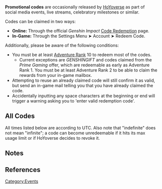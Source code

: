 '''Promotional codes''' are occasionally released by [[HoYoverse]] as part of social media events, live streams, celebratory milestones or similar.

Codes can be claimed in two ways:
*'''Online:''' Through the official ''Genshin Impact'' [https://genshin.hoyoverse.com/en/gift Code Redemption] page.
*'''In-Game:''' Through the Settings Menu ➤ Account ➤ Redeem Code.

Additionally, please be aware of the following conditions:
*You must be at least [[Adventure Rank]] 10 to redeem most of the codes.
**Current exceptions are ''GENSHINGIFT'' and codes claimed from the ''Prime Gaming'' offer, which are redeemable as early as Adventure Rank 1. You must be at least Adventure Rank 2 to be able to claim the rewards from your in-game mailbox.
*Attempting to reuse an already claimed code will still confirm it as valid, but send an in-game mail telling you that you have already claimed the code.
*Accidentally inputting any space characters at the beginning or end will trigger a warning asking you to 'enter valid redemption code'.

==All Codes==
All times listed below are according to UTC. Also note that "indefinite" does not mean "infinite"; a code can become unredeemable if it hits its max usage limit or if HoYoverse decides to revoke it.
{{GenshinCodesContainer|1=<!--
To add to this list:
1. Copy the following code:
   {{CodeRow
   |notacode=no
   |code
   |ref=[references]
   |server
   |reward
   |discovery date
   |expiry
   }}
2. Replace "code" with the Genshin code (or the link to where you can get the codes). If what is provided is not a code, add the parameter "notacode=yes" before this. Add references to the |ref= parameter.
3. Replace "server" with NA (America), EU (Europe), SEA (Asia), CN (China), or SAR (TW/HK/Macao). Use 'A' for all servers.
4. Replace "reward" with the appropriate reward templates
5. Replace "discovery date" with the date of discovery
6. Replace "expiry" with the UTC date that the code expires. You can convert to UTC by searching Bing or Google.
7. You can add optional notes by adding to the seventh parameter.
-->

{{CodeRow|XTNDKTEBWA59|A|{{Item|Primogem|20|x=60}}<br />{{Item|Adventurer's Experience|20|x=5}}|2022-07-15}}
{{CodeRow|GENSHINGIFT|A|{{Item|Primogem|20|x=50}}<br />{{Item|Hero's Wit|20|x=3}}|2020-11-10|indef|Found in ads located on YouTube and similar. Code hit max usage 5 August 2021, but started working again as early as 11 August 2021.}}
{{CodeRow|MTNUJBXDD72R|A|{{Item|Primogem|20|x=60}}<br />{{Item|Adventurer's Experience|20|x=5}}|2022-05-31|2022-07-15}}
{{CodeRow|HA6C2AFBXSZV|ref=<ref name="2022-07-02">Video: [[:File:Version 2.8 Special Program｜Genshin Impact|Version 2.8 Special Program]]</ref>|A|{{Item|Primogem|20|x=100}}<br />{{Item|Mora|20|x=50000}}|2022-07-02|2022-07-03|2.8 Livestream Codes}}
{{CodeRow|WANVJAFAXTER|ref=<ref name="2022-07-02" />|A|{{Item|Primogem|20|x=100}}<br />{{Item|Hero's Wit|20|x=5}}|2022-07-02|2022-07-03|2.8 Livestream Codes}}
{{CodeRow|DTNVKAWBWSF5|ref=<ref name="2022-07-02" />|A|{{Item|Primogem|20|x=100}}<br />{{Item|Mystic Enhancement Ore|20|x=10}}|2022-07-02|2022-07-03|2.8 Livestream Codes}}
{{CodeRow|notacode=yes|[https://store.epicgames.com/en-US/p/genshin-impact--mega-deal-bundle Mega Deal Bundle on Epic Games Store]|ref=<ref name="2022-06-02">Epic Games Store: [https://store.epicgames.com/en-US/news/the-epic-mega-deals-2022 MEGA Deals Week 3]</ref>|A|{{Item|Hero's Wit|20|x=5}}<br />{{Item|Mystic Enhancement Ore|20|x=10}}<br />{{Item|Mora|20|x=80000}}<br />{{Item|Adventurer's Breakfast Sandwich|20|x=5}}|2022-06-02|2022-06-09|Received by e-mail after 'purchase'}}
{{CodeRow|MS7C3SV8DMZH|A|{{Item|Primogem|20|x=60}}<br />{{Item|Adventurer's Experience|20|x=5}}|2022-03-29|2022-05-31}}
{{CodeRow|HSNUKTXCCPWV|ref=<ref name="2022-05-20">Video: [[:File:Version 2.7 Special Program｜Genshin Impact|Version 2.7 Special Program]]</ref>|A|{{Item|Primogem|20|x=100}}<br />{{Item|Mora|20|x=50000}}|2022-05-20|2022-05-21|2.7 Livestream Codes}}
{{CodeRow|DTNUKTWCC6D9|ref=<ref name="2022-05-20" />|A|{{Item|Primogem|20|x=100}}<br />{{Item|Hero's Wit|20|x=5}}|2022-05-20|2022-05-21|2.7 Livestream Codes}}
{{CodeRow|LANVJSFUD6CM|ref=<ref name="2022-05-20" />|A|{{Item|Primogem|20|x=100}}<br />{{Item|Mystic Enhancement Ore|20|x=10}}|2022-05-20|2022-05-21|2.7 Livestream Codes}}
{{CodeRow|notacode=yes|[https://www.hoyolab.com/article/4044697 Paimon Extension on Twitch]|A|{{Item|Primogem|20|x=60}}<br />(See [[Paimon Extension on Twitch]])|2022-03-31|2022-05-10|Players must participate in the mini-game to get promotional code.}}
{{CodeRow|ZSPDKSC3V8V5|A|{{Item|Primogem|20|x=60}}<br />{{Item|Adventurer's Experience|20|x=5}}|2022-02-16|2022-03-29}}
{{CodeRow|AB7CKBVQULE5|ref=<ref name="2022-03-18">Video: [[:File:Version 2.6 Special Program｜Genshin Impact|Version 2.6 Special Program]]</ref>|A|{{Item|Primogem|20|x=100}}<br />{{Item|Mystic Enhancement Ore|20|x=10}}|2022-03-18|2022-03-19|2.6 Livestream Codes}}
{{CodeRow|3TPUKSV8C5X9|ref=<ref name="2022-03-18"/>|A|{{Item|Primogem|20|x=100}}<br />{{Item|Hero's Wit|20|x=5}}|2022-03-18|2022-03-19|2.6 Livestream Codes}}
{{CodeRow|UT7C2TD8C5ZD|ref=<ref name="2022-03-18"/>|A|{{Item|Primogem|20|x=100}}<br />{{Item|Mora|20|x=50000}}|2022-03-18|2022-03-19|2.6 Livestream Codes}}
{{CodeRow|notacode=yes|[[Paimon's Chocolate Factory]]<br />(Web Event)|ref=<ref>Facebook: [https://www.facebook.com/Genshinimpact/posts/1126274411556081 Paimon's Chocolate Factory]</ref>|A|{{Item|Mora|20|x=20000}}<br />{{Item|Hero's Wit|20|x=3}}|2022-02-10|2022-02-25|Must have a Facebook account. Cannot redeem with another code on the same account.}}
{{CodeRow|9BPCJCQGHAWZ|A|{{Item|Primogem|20|x=60}}<br />{{Item|Adventurer's Experience|20|x=5}}|2022-01-05|2022-02-16}}
{{CodeRow|VTPU3CQWYCSD|ref=<ref name="2022-02-04">Video: [[:File:Version 2.5 Special Program｜Genshin Impact|Version 2.5 Special Program]]</ref>|A|{{Item|Primogem|20|x=100}}<br />{{Item|Mystic Enhancement Ore|20|x=10}}|2022-02-04|2022-02-05|2.5 Livestream Codes}}
{{CodeRow|AB7VJC9EGDAZ|ref=<ref name="2022-02-04"/>|A|{{Item|Primogem|20|x=100}}<br />{{Item|Hero's Wit|20|x=5}}|2022-02-04|2022-02-05|2.5 Livestream Codes}}
{{CodeRow|WT7D3CQEHVBM|ref=<ref name="2022-02-04"/>|A|{{Item|Primogem|20|x=100}}<br />{{Item|Mora|20|x=50000}}|2022-02-04|2022-02-05|2.5 Livestream Codes}}
{{CodeRow|FANRONGCHANGSHENG|ref=<ref name="2022 CNY" group="Note">CNY 2022 Celebration Code shared via Reddit and HoYoLab</ref>|A|{{Item|Mora|20|x=18000}}<br />{{Item|Adventurer's Experience|20|x=8}}<br />{{Item|Fine Enhancement Ore|20|x=10}}|2022-01-24|2022-01-30}}
{{CodeRow|ETNU2DN5NZRR|A|{{Item|Primogem|20|x=60}}<br />{{Item|Adventurer's Experience|20|x=4}}|2021-11-25|2022-01-05}}
{{CodeRow|notacode=yes|[https://games.crucial.com/promotions/2077059945/genshin-impact-v23-50-primogems-giveaway CrucialGames]<br />(2.3 Giveaway)|A|{{Item|Primogem|20|x=50}}|2021-12-22|2022-01-05|Cannot redeem with another v2.3 code on the same account.}}
{{CodeRow|notacode=yes|[https://gaming.amazon.com/loot/genshinimpact Prime Gaming]|A|See [[Prime Gaming]]|2021-07-26|2022-01-05|8 Drops in total. 2 Codes Each Month.}}
{{CodeRow|5SPDKV8ZHBFV|ref=<ref name="2021-12-26">Video: [[:File:Version 2.4 Special Program｜Genshin Impact|Version 2.4 Special Program]]</ref>|A|{{Item|Primogem|20|x=100}}<br />{{Item|Mora|20|x=50000}}|2021-12-26|2021-12-27|2.4 Livestream Codes}}
{{CodeRow|PSNVJURZZSD9|ref=<ref name="2021-12-26"/>|A|{{Item|Primogem|20|x=100}}<br />{{Item|Hero's Wit|20|x=5}}|2021-12-26|2021-12-27|2.4 Livestream Codes}}
{{CodeRow|SA7V2DRZGAU5|ref=<ref name="2021-12-26"/>|A|{{Item|Primogem|20|x=100}}<br />{{Item|Mystic Enhancement Ore|20|x=10}}|2021-12-26|2021-12-27|2.4 Livestream Codes}}
{{CodeRow|notacode=yes|[https://games.steelseries.com/giveaway/628811152/genshin-impact-v23-50-primogems-giveaway Steelseries]<br />(2.3 Giveaway)|A|{{Item|Primogem|20|x=50}}|2021-11-27|2021-11-29|Cannot redeem with another v2.3 code on the same account.}}
{{CodeRow|BSPD3ZRXU985|A|{{Item|Primogem|20|x=60}}<br />{{Item|Mora|20|x=10,000}}|2021-10-13|2021-11-24}}
{{CodeRow|KB6DKDNM7H49|ref=<ref name="2021-11-12">Video: [[:File:Version 2.3 Special Program｜Genshin Impact|Version 2.3 Special Program]]</ref>|A|{{Item|Primogem|20|x=100}}<br />{{Item|Mora|20|x=50000}}|2021-11-12|2021-11-13|2.3 Livestream Codes}}
{{CodeRow|BSNDJC747Z7D|ref=<ref name="2021-11-12"/>|A|{{Item|Primogem|20|x=100}}<br />{{Item|Hero's Wit|20|x=5}}|2021-11-12|2021-11-13|2.3 Livestream Codes}}
{{CodeRow|AS7CJDP4NG7H|ref=<ref name="2021-11-12"/>|A|{{Item|Primogem|20|x=100}}<br />{{Item|Mystic Enhancement Ore|20|x=10}}|2021-11-12|2021-11-13|2.3 Livestream Codes}}
{{CodeRow|notacode=yes|[https://games.crucial.com/promotions/1545757312/genshin-impact-anniversary-celebration-50-primogems-key-giveaway-v21 CrucialGames]<br />(2.1 Giveaway)|A|{{Item|Primogem|20|x=50}}|2021-09-24|2021-10-13|Cannot redeem with another v2.1 code like Steelseries, Alienware or Intel on the same account.}}
{{CodeRow|BSNUJGQFUTPM|ref=<ref name="2021-10-03">Video: [[:File:Version 2.2 Special Program｜Genshin Impact|Version 2.2 Special Program]]</ref>|A|{{Item|Primogem|20|x=100}}<br />{{Item|Mora|20|x=50000}}|2021-10-03|2021-10-04|2.2 Livestream Codes}}
{{CodeRow|NB6VKHQWVANZ|ref=<ref name="2021-10-03"/>|A|{{Item|Primogem|20|x=100}}<br />{{Item|Hero's Wit|20|x=5}}|2021-10-03|2021-10-04|2.2 Livestream Codes}}
{{CodeRow|LBNDKG8XDTND|ref=<ref name="2021-10-03"/>|A|{{Item|Primogem|20|x=100}}<br />{{Item|Mystic Enhancement Ore|20|x=10}}|2021-10-03|2021-10-04|2.2 Livestream Codes}}
{{CodeRow|notacode=yes|[https://na.alienwarearena.com/ucf/show/2157343/boards/contest-and-giveaways-global/Giveaway/genshin-impact-anniversary-celebration-50-primogems-key-giveaway-v2-1 Alienware]<br />(2.1 Giveaway)|A|{{Item|Primogem|20|x=50}}|2021-09-20|2021-10-03|Cannot redeem with another v2.1 code like Steelseries, Crucial or Intel on the same account.}}
{{CodeRow|notacode=yes|[https://games.steelseries.com/giveaway/80692181/genshin-impact-v21-50-primogems-giveaway Steelseries]<br />(2.1 Giveaway)|A|{{Item|Primogem|20|x=50}}|2021-09-20|2021-09-27|Cannot redeem with another v2.1 code like Alienware, Crucial or Intel on the same account.}}
{{CodeRow|notacode=yes|[https://game.intel.com/ww/giveaways/genshin-impact-v21-50-primogems-giveaway Intel gaming access] (2.1 Giveaway)|A|{{Item|Primogem|20|x=50}}|2021-09-24|2021-09-24|Cannot redeem with another v2.1 code like Steelseries, Crucial or Alienware on the same account.}}
{{CodeRow|notacode=yes|[https://www.hoyolab.com/article/591256 Paimon Extension on Twitch]|A|{{Item|Primogem|20|x=60}}<br />(See [[Paimon Extension on Twitch]])|2021-07-23|2021-08-31|A stream with this extension on must reach 2,020,928 likes or more to get promotional codes.}}
{{CodeRow|NTPVU7JTJYPD|ref=<ref name="2021-08-20">Video: [[:File:Version 2.1 Special Program Preview ｜ Genshin Impact|Version 2.1 Special Program]]</ref>|A|{{Item|Primogem|20|x=100}}<br />{{Item|Mora|20|x=50,000}}|2021-08-20|2021-08-21|2.1 Livestream Codes}}
{{CodeRow|CB7UU6KT2H59|ref=<ref name="2021-08-20"/>|A|{{Item|Primogem|20|x=100}}<br />{{Item|Hero's Wit|20|x=5}}|2021-08-20|2021-08-21|2.1 Livestream Codes}}
{{CodeRow|DSPVUN2BKH5M|ref=<ref name="2021-08-20"/>|A|{{Item|Primogem|20|x=100}}<br />{{Item|Mystic Enhancement Ore|20|x=10}}|2021-08-20|2021-08-21|2.1 Livestream Codes}}
{{CodeRow|notacode=yes|[https://games.crucial.com/promotions/2140546853/genshin-impact-50-primogems-v16-giveaway CrucialGames]<br />(1.6 Giveaway)|A|{{Item|Primogem|20|x=50}}|2021-07-12|2021-07-25|Cannot redeem with another v1.6 code like Steelseries on the same account.}}
{{CodeRow|notacode=yes|[https://games.steelseries.com/giveaway/1746958926/genshin-impact-v16-50-primogems-giveaway Steelseries]<br />(1.6 Giveaway)|A|{{Item|Primogem|20|x=50}}|2021-06-25|2021-07-21|Cannot redeem with another v1.6 code like Crucial on the same account.}}
{{CodeRow|GENSHINGALAXY|A|{{Item|Mora|20|x=10,000}}<br />{{Item|Mondstadt Hash Brown|20|x=3}}<br />{{Item|Adventurer's Experience|20|x=10}}<br />{{Item|Northern Smoked Chicken|20|x=3}}<br />{{Item|Fine Enhancement Ore|20|x=5}}|2021-06-08|2021-07-21}}
{{CodeRow|GENSHINEPIC|ref=<ref name="GI Epic Games">Twitter: [https://twitter.com/EpicGames/status/1400105162090323970 Epic Games Announcement]</ref>|A|{{Item|Mora|20|x=10,000}}<br />{{Item|Squirrel Fish|20|x=3}}<br />{{Item|Northern Apple Stew|20|x=3}}<br />{{Item|Adventurer's Experience|20|x=10}}<br />{{Item|Fine Enhancement Ore|20|x=5}}|2021-06-08|2021-07-21}}
{{CodeRow|LS6T4L9ZZ7TH|ref=<ref name="2021-07-09">Video: [[:File:Version 2.0 Special Program｜Genshin Impact|Version 2.0 Special Program]]</ref>|A|{{Item|Primogem|20|x=100}}<br />{{Item|Mora|20|x=50,000}}|2021-07-09|2021-07-10|2.0 Livestream Codes}}
{{CodeRow|GBNA9J5H9Y4H|ref=<ref name="2021-07-09"/>|A|{{Item|Primogem|20|x=100}}<br />{{Item|Hero's Wit|20|x=5}}|2021-07-09|2021-07-10|2.0 Livestream Codes}}
{{CodeRow|AS6BQKLY9GLD|ref=<ref name="2021-07-09"/>|A|{{Item|Primogem|20|x=100}}<br />{{Item|Mystic Enhancement Ore|20|x=10}}|2021-07-09|2021-07-10|2.0 Livestream Codes}}
{{CodeRow|SBNBUK67M37Z|A|{{Item|Primogem|20|x=30}}<br />{{Item|Adventurer's Experience|20|x=5}}|2021-03-19|exp}}
{{CodeRow|GS6ACJ775KNV|ref=<ref>YouTube: [https://youtu.be/QIjASllDEu0 Game Theory: The Hero That BROKE Genshin Impact!]</ref>|A|{{Item|Primogem|20|x=60}}<br />{{Item|Mora|20|x=10,000}}|2021-03-18|2021-06-09}}
{{CodeRow|UTNBBGSZ3NQM|ref=<ref name="2021-05-28">Video: [[:File:Version 1.6 Special Program｜Genshin Impact|Version 1.6 Special Program]]</ref>|A|{{Item|Primogem|20|x=100}}<br />{{Item|Mora|20|x=50,000}}|2021-05-28|2021-05-29|1.6 Livestream Codes}}
{{CodeRow|8A6ABHTH2N9Z|ref=<ref name="2021-05-28"/>|A|{{Item|Primogem|20|x=100}}<br />{{Item|Hero's Wit|20|x=5}}|2021-05-28|2021-05-29|1.6 Livestream Codes}}
{{CodeRow|WTNTBYSZJNRD|ref=<ref name="2021-05-28"/>|A|{{Item|Primogem|20|x=100}}<br />{{Item|Mystic Enhancement Ore|20|x=10}}|2021-05-28|2021-05-29|1.6 Livestream Codes}}
{{CodeRow|FS6SU367M279|ref=<ref name="2021-04-16">Video: [[:File:Version 1.5 Special Program｜Genshin Impact|Version 1.5 Special Program]]</ref>|A|{{Item|Primogem|20|x=100}}<br />{{Item|Mystic Enhancement Ore|20|x=10}}|2021-04-16|2021-04-17|1.5 Livestream Codes}}
{{CodeRow|4BNSD3675J8D|ref=<ref name="2021-04-16"/>|A|{{Item|Primogem|20|x=100}}<br />{{Item|Hero's Wit|20|x=5}}|2021-04-16|2021-04-17|1.5 Livestream Codes}}
{{CodeRow|ATPTUJPP53QH|ref=<ref name="2021-04-16"/>|A|{{Item|Primogem|20|x=100}}<br />{{Item|Mora|20|x=50,000}}|2021-04-16|2021-04-17|1.5 Livestream Codes}}
{{CodeRow|2T7E9CPA7YJE|ref=<ref name="2021-04-16 (CN)">Bilibili: [https://www.bilibili.com/video/BV17y4y147fa Version 1.5 Chinese Special Program]</ref>|CN|{{Item|Primogem|20|x=100}}<br />{{Item|Mystic Enhancement Ore|20|x=10}}|2021-04-16|2021-04-17|1.5 CN Codes}}
{{CodeRow|EBPWQU6SNZ22|ref=<ref name="2021-04-16 (CN)"/>|CN|{{Item|Primogem|20|x=100}}<br />{{Item|Hero's Wit|20|x=5}}|2021-04-16|2021-04-17|1.5 CN Codes}}
{{CodeRow|CBNXRD6S7H3N|ref=<ref name="2021-04-16 (CN)"/>|CN|{{Item|Primogem|20|x=100}}<br />{{Item|Mora|20|x=50,000}}|2021-04-16|2021-04-17|1.5 CN Codes}}
{{CodeRow|TT7BVJNPL249|ref=<ref>Twitter: [https://twitter.com/GenshinImpact/status/1374216838016536576 WindblumeSnapshots photography event]</ref>|A|{{Item|Primogem|20|x=60}}|2021-03-22|2021-03-31}}
{{CodeRow|PSNTC8FEQK4D|ref=<ref name="2021-03-06">Video: [[:File:Version 1.4 Special Program｜Genshin Impact|Version 1.4 Special Program]]</ref>|A|{{Item|Primogem|20|x=100}}<br />{{Item|Mora|20|x=50,000}}|2021-03-06|2021-03-07|1.4 Livestream Codes}}
{{CodeRow|ET7ADQFF8KJR|ref=<ref name="2021-03-06"/>|A|{{Item|Primogem|20|x=100}}<br />{{Item|Hero's Wit|20|x=5}}|2021-03-06|2021-03-07|1.4 Livestream Codes}}
{{CodeRow|KTNSCQWW922M|ref=<ref name="2021-03-06"/>|A|{{Item|Primogem|20|x=100}}<br />{{Item|Mystic Enhancement Ore|20|x=10}}|2021-03-06|2021-03-07|1.4 Livestream Codes}}
{{CodeRow|jsSK8n23jzR|ref=<ref name="2021-01-22">Video: [[:File:Version 1.3 Special Program｜Genshin Impact|Version 1.3 Special Program]]</ref>|A|{{Item|Primogem|20|x=100}}<br />{{Item|Mystic Enhancement Ore|20|x=10}}|2021-01-22|2021-01-23|1.3 Livestream Codes}}
{{CodeRow|dU2mhjQL1ZT|ref=<ref name="2021-01-22"/>|A|{{Item|Primogem|20|x=100}}<br />{{Item|Hero's Wit|20|x=5}}|2021-01-22|2021-01-23|1.3 Livestream Codes}}
{{CodeRow|nBEm3myAL2b|ref=<ref name="2021-01-22"/>|A|{{Item|Primogem|20|x=100}}<br />{{Item|Mora|20|x=10,000}}|2021-01-22|2021-01-23|1.3 Livestream Codes}}
{{CodeRow|153YuSaenh|A|{{Item|Primogem|20|x=30}}<br />{{Item|Adventurer's Experience|20|x=5}}|2021-01-12|exp}}
{{CodeRow|CUUPMBJSVD|ref=<ref>HoYoLAB: [https://www.hoyolab.com/article/130659 Paimon's Trivia Quiz]</ref>|A|{{Item|Primogem|20|x=50}}|2021-01-08|2021-01-26}}
{{CodeRow|GSIMPTQ125|A|{{Item|Primogem|20|x=60}}<br />{{Item|Mora|20|x=10,000}}|2020-12-23|exp}}
{{CodeRow|G3tQq6TOqmE|ref=<ref name="2020-12-11">Video: [[:File:Version 1.2 Special Program｜Genshin Impact|Version 1.2 Special Program]]</ref>|A|{{Item|Primogem|20|x=100}}<br />{{Item|Hero's Wit|20|x=5}}|2020-12-11|2020-12-12|1.2 Livestream Codes<br />Code hit max usage 2 hours after release.}}
{{CodeRow|5KVeIbSxDUU|ref=<ref name="2020-12-11"/>|A|{{Item|Primogem|20|x=100}}<br />{{Item|Mystic Enhancement Ore|20|x=10}}|2020-12-11|2020-12-12|1.2 Livestream Codes<br />Code hit max usage 2 hours after release.}}
{{CodeRow|eATDgIXLD56|ref=<ref name="2020-12-11"/>| A|{{Item|Primogem|20|x=100}}<br />{{Item|Mora|20|x=50,000}}|2020-12-11|2020-12-12|1.2 Livestream Codes<br />Code hit max usage 2 hours after release.}}
{{CodeRow|GOLNXLAKC58|ref=<ref>HoYoverse News: [https://genshin.hoyoverse.com/en/news/detail/6836 "Adventurers, Assemble" Event Last Chance Reminder]</ref>|A|{{Item|Primogem|20|x=50}}|2020-11-20|2020-11-30|Code hit max usage Nov 21st}}
{{CodeRow|GENSHIN1111|ref=<ref group="Note">Code was found early before [[Version 1.1]] on November 11st.</ref>|A|{{Item|Primogem|20|x=60}}<br />{{Item|Mora|20|x=10,000}}|2020-11-09|2020-11-20|Code hit max usage}}
{{CodeRow|GenshinZHB30|A|{{Item|Primogem|20|x=160}}|2020-10-30|2020-10-31|Code located in promotional stream}}
{{CodeRow|GENSHINMHY0M|NA|{{Item|Primogem|20|x=30}}|2020-10-14|2020-10-21}}
{{CodeRow|GENSHINMHY0I|SEA|{{Item|Primogem|20|x=30}}|2020-10-14|2020-10-21}}
{{CodeRow|GENSHINMHY0O|EU|{{Item|Primogem|20|x=30}}|2020-10-14|2020-10-21}}
{{CodeRow|GENSHIN1006A|NA|{{Item|Primogem|20|x=30}}<br />{{Item|Adventurer's Experience|20|x=5}}|2020-10-05|2020-10-13}}
{{CodeRow|GENSHIN1006S|SEA|{{Item|Primogem|20|x=30}}<br />{{Item|Adventurer's Experience|20|x=5}}|2020-10-05|2020-10-13}}
{{CodeRow|GENSHIN1006U|EU|{{Item|Primogem|20|x=30}}<br />{{Item|Adventurer's Experience|20|x=5}}|2020-10-05|2020-10-13}}
{{CodeRow|GENSHIN0928N|NA|{{Item|Primogem|20|x=60}}<br />{{Item|Mora|20|x=10,000}}|2020-09-30|2020-10-07}}
{{CodeRow|GENSHIN0928E|SEA|{{Item|Primogem|20|x=60}}<br />{{Item|Mora|20|x=10,000}}|2020-09-30|2020-10-07}}
{{CodeRow|GENSHIN0928A|EU|{{Item|Primogem|20|x=60}}<br />{{Item|Mora|20|x=10,000}}|2020-09-30|2020-10-07}}
}}

==Notes==
{{Reflist|note=1}}

==References==
{{Reflist}}
[[Category:Events]]